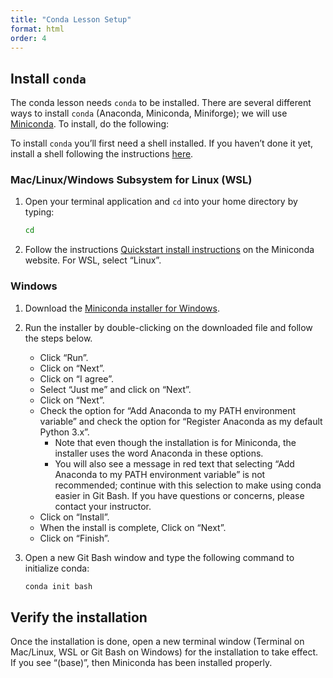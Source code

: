 ```yaml
---
title: "Conda Lesson Setup"
format: html
order: 4
---
```


## Install `conda`

The conda lesson needs `conda` to be installed. There are several different ways to install `conda` (Anaconda, Miniconda, Miniforge); we will use [Miniconda](https://www.anaconda.com/docs/getting-started/miniconda/main). To install, do the following:

::: {.callout-note}
To install `conda` you'll first need a shell installed. If you haven't done it yet, install a shell following the instructions [here](00-setup.qmd).
:::

### Mac/Linux/Windows Subsystem for Linux (WSL)

1.  Open your terminal application and `cd` into your home directory by typing:

    ```bash
    cd
    ```

2.  Follow the instructions [Quickstart install instructions](https://www.anaconda.com/docs/getting-started/miniconda/install#quickstart-install-instructions) on the Miniconda website. For WSL, select "Linux".


### Windows

1. Download the [Miniconda installer for Windows](https://www.anaconda.com/download/success).
2. Run the installer by double-clicking on the downloaded file and follow the steps below.

   - Click “Run”.
   - Click on “Next”.
   - Click on “I agree”.
   - Select “Just me” and click on “Next”.
   - Click on “Next”.
   - Check the option for “Add Anaconda to my PATH environment variable” and check the option for “Register Anaconda as my default Python 3.x”.
     - Note that even though the installation is for Miniconda, the installer uses the word Anaconda in these options.
     - You will also see a message in red text that selecting “Add Anaconda to my PATH environment variable” is not recommended; continue with this selection to make using conda easier in Git Bash. If you have questions or concerns, please contact your instructor.
   - Click on “Install”.
   - When the install is complete, Click on “Next”.
   - Click on “Finish”.

3. Open a new Git Bash window and type the following command to initialize conda:

    ```bash
    conda init bash
    ```

## Verify the installation

Once the installation is done, open a new terminal window (Terminal on Mac/Linux, WSL or Git Bash on Windows) for the installation to take effect. If you see "(base)", then Miniconda has been installed properly.

